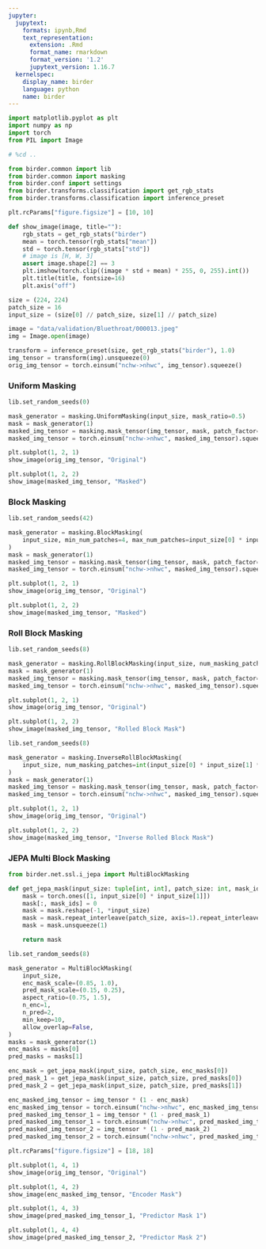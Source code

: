 ```yaml
---
jupyter:
  jupytext:
    formats: ipynb,Rmd
    text_representation:
      extension: .Rmd
      format_name: rmarkdown
      format_version: '1.2'
      jupytext_version: 1.16.7
  kernelspec:
    display_name: birder
    language: python
    name: birder
---
```


```python
import matplotlib.pyplot as plt
import numpy as np
import torch
from PIL import Image
```

```python
# %cd ..
```

```python
from birder.common import lib
from birder.common import masking
from birder.conf import settings
from birder.transforms.classification import get_rgb_stats
from birder.transforms.classification import inference_preset
```

```python
plt.rcParams["figure.figsize"] = [10, 10]
```

```python
def show_image(image, title=""):
    rgb_stats = get_rgb_stats("birder")
    mean = torch.tensor(rgb_stats["mean"])
    std = torch.tensor(rgb_stats["std"])
    # image is [H, W, 3]
    assert image.shape[2] == 3
    plt.imshow(torch.clip((image * std + mean) * 255, 0, 255).int())
    plt.title(title, fontsize=16)
    plt.axis("off")
```

```python
size = (224, 224)
patch_size = 16
input_size = (size[0] // patch_size, size[1] // patch_size)

image = "data/validation/Bluethroat/000013.jpeg"
img = Image.open(image)

transform = inference_preset(size, get_rgb_stats("birder"), 1.0)
img_tensor = transform(img).unsqueeze(0)
orig_img_tensor = torch.einsum("nchw->nhwc", img_tensor).squeeze()
```

### Uniform Masking

```python
lib.set_random_seeds(0)

mask_generator = masking.UniformMasking(input_size, mask_ratio=0.5)
mask = mask_generator(1)
masked_img_tensor = masking.mask_tensor(img_tensor, mask, patch_factor=patch_size)
masked_img_tensor = torch.einsum("nchw->nhwc", masked_img_tensor).squeeze()
```

```python
plt.subplot(1, 2, 1)
show_image(orig_img_tensor, "Original")

plt.subplot(1, 2, 2)
show_image(masked_img_tensor, "Masked")
```

### Block Masking

```python
lib.set_random_seeds(42)

mask_generator = masking.BlockMasking(
    input_size, min_num_patches=4, max_num_patches=input_size[0] * input_size[1] * 0.5, min_aspect=0.33, max_aspect=3.33
)
mask = mask_generator(1)
masked_img_tensor = masking.mask_tensor(img_tensor, mask, patch_factor=patch_size)
masked_img_tensor = torch.einsum("nchw->nhwc", masked_img_tensor).squeeze()
```

```python
plt.subplot(1, 2, 1)
show_image(orig_img_tensor, "Original")

plt.subplot(1, 2, 2)
show_image(masked_img_tensor, "Masked")
```

### Roll Block Masking

```python
lib.set_random_seeds(8)

mask_generator = masking.RollBlockMasking(input_size, num_masking_patches=int(input_size[0] * input_size[1] * 0.5))
mask = mask_generator(1)
masked_img_tensor = masking.mask_tensor(img_tensor, mask, patch_factor=patch_size)
masked_img_tensor = torch.einsum("nchw->nhwc", masked_img_tensor).squeeze()
```

```python
plt.subplot(1, 2, 1)
show_image(orig_img_tensor, "Original")

plt.subplot(1, 2, 2)
show_image(masked_img_tensor, "Rolled Block Mask")
```

```python
lib.set_random_seeds(8)

mask_generator = masking.InverseRollBlockMasking(
    input_size, num_masking_patches=int(input_size[0] * input_size[1] * 0.5)
)
mask = mask_generator(1)
masked_img_tensor = masking.mask_tensor(img_tensor, mask, patch_factor=patch_size)
masked_img_tensor = torch.einsum("nchw->nhwc", masked_img_tensor).squeeze()
```

```python
plt.subplot(1, 2, 1)
show_image(orig_img_tensor, "Original")

plt.subplot(1, 2, 2)
show_image(masked_img_tensor, "Inverse Rolled Block Mask")
```

### JEPA Multi Block Masking

```python
from birder.net.ssl.i_jepa import MultiBlockMasking
```

```python
def get_jepa_mask(input_size: tuple[int, int], patch_size: int, mask_ids: torch.Tensor) -> torch.Tensor:
    mask = torch.ones([1, input_size[0] * input_size[1]])
    mask[:, mask_ids] = 0
    mask = mask.reshape(-1, *input_size)
    mask = mask.repeat_interleave(patch_size, axis=1).repeat_interleave(patch_size, axis=2)
    mask = mask.unsqueeze(1)

    return mask
```

```python
lib.set_random_seeds(8)

mask_generator = MultiBlockMasking(
    input_size,
    enc_mask_scale=(0.85, 1.0),
    pred_mask_scale=(0.15, 0.25),
    aspect_ratio=(0.75, 1.5),
    n_enc=1,
    n_pred=2,
    min_keep=10,
    allow_overlap=False,
)
masks = mask_generator(1)
enc_masks = masks[0]
pred_masks = masks[1]

enc_mask = get_jepa_mask(input_size, patch_size, enc_masks[0])
pred_mask_1 = get_jepa_mask(input_size, patch_size, pred_masks[0])
pred_mask_2 = get_jepa_mask(input_size, patch_size, pred_masks[1])

enc_masked_img_tensor = img_tensor * (1 - enc_mask)
enc_masked_img_tensor = torch.einsum("nchw->nhwc", enc_masked_img_tensor).squeeze()
pred_masked_img_tensor_1 = img_tensor * (1 - pred_mask_1)
pred_masked_img_tensor_1 = torch.einsum("nchw->nhwc", pred_masked_img_tensor_1).squeeze()
pred_masked_img_tensor_2 = img_tensor * (1 - pred_mask_2)
pred_masked_img_tensor_2 = torch.einsum("nchw->nhwc", pred_masked_img_tensor_2).squeeze()
```

```python
plt.rcParams["figure.figsize"] = [18, 18]
```

```python
plt.subplot(1, 4, 1)
show_image(orig_img_tensor, "Original")

plt.subplot(1, 4, 2)
show_image(enc_masked_img_tensor, "Encoder Mask")

plt.subplot(1, 4, 3)
show_image(pred_masked_img_tensor_1, "Predictor Mask 1")

plt.subplot(1, 4, 4)
show_image(pred_masked_img_tensor_2, "Predictor Mask 2")
```
